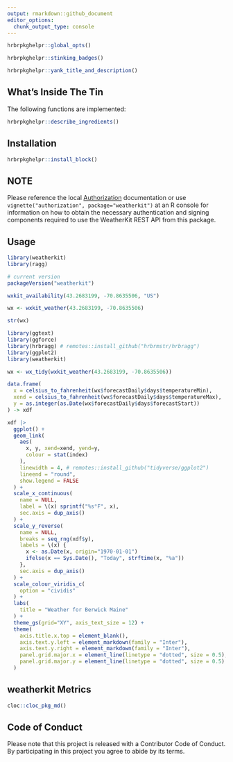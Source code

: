 ```yaml
---
output: rmarkdown::github_document
editor_options: 
  chunk_output_type: console
---
```

```r
hrbrpkghelpr::global_opts()
```

```r
hrbrpkghelpr::stinking_badges()
```

```r
hrbrpkghelpr::yank_title_and_description()
```

## What's Inside The Tin

The following functions are implemented:

```r
hrbrpkghelpr::describe_ingredients()
```

## Installation

```r
hrbrpkghelpr::install_block()
```

## NOTE

Please reference the local [Authorization](authorization.md) documentation or use `vignette("authorization", package="weatherkit")` at an R console for information on how to obtain the necessary authentication and signing components required to use the WeatherKit REST API from this package.

## Usage

```r
library(weatherkit)
library(ragg)

# current version
packageVersion("weatherkit")

```

```r
wxkit_availability(43.2683199, -70.8635506, "US")
```

```r
wx <- wxkit_weather(43.2683199, -70.8635506)

str(wx)
```

```r
library(ggtext)
library(ggforce)
library(hrbragg) # remotes::install_github("hrbrmstr/hrbragg")
library(ggplot2)
library(weatherkit)

wx <- wx_tidy(wxkit_weather(43.2683199, -70.8635506))

data.frame(
  x = celsius_to_fahrenheit(wx$forecastDaily$days$temperatureMin),
  xend = celsius_to_fahrenheit(wx$forecastDaily$days$temperatureMax),
  y = as.integer(as.Date(wx$forecastDaily$days$forecastStart))
) -> xdf

xdf |>
  ggplot() +
  geom_link(
    aes(
      x, y, xend=xend, yend=y,
      colour = stat(index)
    ),
    linewidth = 4, # remotes::install_github("tidyverse/ggplot2")
    lineend = "round",
    show.legend = FALSE
  ) +
  scale_x_continuous(
    name = NULL,
    label = \(x) sprintf("%s°F", x),
    sec.axis = dup_axis()
  ) +
  scale_y_reverse(
    name = NULL,
    breaks = seq_rng(xdf$y),
    labels = \(x) {
      x <- as.Date(x, origin="1970-01-01")
      ifelse(x == Sys.Date(), "Today", strftime(x, "%a"))
    },
    sec.axis = dup_axis()
  ) +
  scale_colour_viridis_c(
    option = "cividis"
  ) +
  labs(
    title = "Weather for Berwick Maine"
  ) +
  theme_gs(grid="XY", axis_text_size = 12) +
  theme(
    axis.title.x.top = element_blank(),
    axis.text.y.left = element_markdown(family = "Inter"),
    axis.text.y.right = element_markdown(family = "Inter"),
    panel.grid.major.x = element_line(linetype = "dotted", size = 0.5),
    panel.grid.major.y = element_line(linetype = "dotted", size = 0.5)
  )
```

## weatherkit Metrics

```r
cloc::cloc_pkg_md()
```

## Code of Conduct

Please note that this project is released with a Contributor Code of Conduct. 
By participating in this project you agree to abide by its terms.
